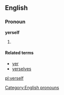 ==English==

===Pronoun===
'''yerself'''

# {{context|nonstandard|or|dialectal|lang=en}} {{alternative form of|yourself}}

====Related terms====
* [[yer]]
* [[yerselves]]

[[Category:English pronouns]]

[[pl:yerself]]